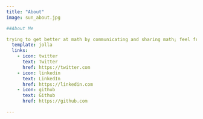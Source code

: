 ```yaml
---
title: "About"
image: sun_about.jpg

##About Me

trying to get better at math by communicating and sharing math; feel free to question, criticize and improvize this page
  template: jolla
  links:
    - icon: twitter
      text: Twitter
      href: https://twitter.com
    - icon: linkedin
      text: LinkedIn
      href: https://linkedin.com
    - icon: github
      text: Github
      href: https://github.com

---
```


